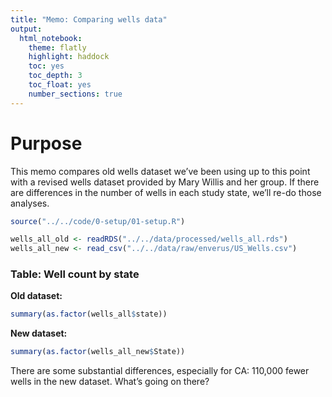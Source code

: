```yaml
---
title: "Memo: Comparing wells data"
output:
  html_notebook:
    theme: flatly
    highlight: haddock 
    toc: yes
    toc_depth: 3
    toc_float: yes
    number_sections: true
---
```


# Purpose

This memo compares old wells dataset we've been using up to this point with a revised wells dataset provided by Mary Willis and her group. If there are differences in the number of wells in each study state, we'll re-do those analyses.


```r
source("../../code/0-setup/01-setup.R")
```

```r
wells_all_old <- readRDS("../../data/processed/wells_all.rds")
wells_all_new <- read_csv("../../data/raw/enverus/US_Wells.csv")
```

### Table: Well count by state

**Old dataset:**

```r
summary(as.factor(wells_all$state))
```

**New dataset:**

```r
summary(as.factor(wells_all_new$State))
```

There are some substantial differences, especially for CA: 110,000 fewer wells in the new dataset. What's going on there?